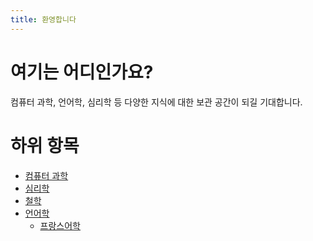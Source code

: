 ```yaml
---
title: 환영합니다
---
```


# 여기는 어디인가요?

컴퓨터 과학, 언어학, 심리학 등 다양한 지식에 대한 보관 공간이 되길 기대합니다.

# 하위 항목

* [컴퓨터 과학](computer_science)
* [심리학](psychology)
* [철학](philosophy)
* [언어학](linguistics)
    * [프랑스어학](french_linguistics)

<RecentChanges />